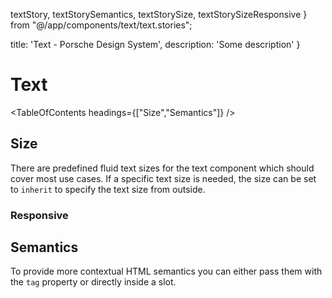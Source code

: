   textStory,
  textStorySemantics,
  textStorySize,
  textStorySizeResponsive
} from "@/app/components/text/text.stories";

  title: 'Text - Porsche Design System',
  description: 'Some description'
}

# Text <ComponentStatus tagName="p-text"></ComponentStatus>

<TableOfContents headings={["Size","Semantics"]} />

## Size

There are predefined fluid text sizes for the text component which should cover most use cases. If a specific text size
is needed, the size can be set to `inherit` to specify the text size from outside.

<ComponentStory story={textStorySize} />

### Responsive

<ComponentStory story={textStorySizeResponsive} />

## Semantics

To provide more contextual HTML semantics you can either pass them with the `tag` property or directly inside a slot.

<ComponentStory story={textStorySemantics} />

